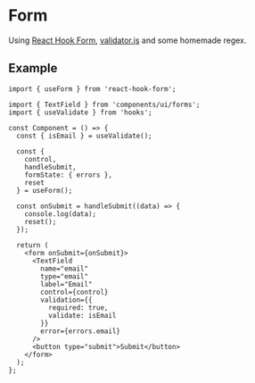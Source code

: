 
<Meta title="Instructions/Form" />

# Form

Using [React Hook Form](https://react-hook-form.com/), [validator.js](https://www.npmjs.com/package/validator) and some homemade regex.

## Example

```tsx
import { useForm } from 'react-hook-form';

import { TextField } from 'components/ui/forms';
import { useValidate } from 'hooks';

const Component = () => {
  const { isEmail } = useValidate();

  const {
    control,
    handleSubmit,
    formState: { errors },
    reset
  } = useForm();

  const onSubmit = handleSubmit((data) => {
    console.log(data);
    reset();
  });

  return (
    <form onSubmit={onSubmit}>
      <TextField
        name="email"
        type="email"
        label="Email"
        control={control}
        validation={{
          required: true,
          validate: isEmail
        }}
        error={errors.email}
      />
      <button type="submit">Submit</button>
    </form>
  );
};
```
